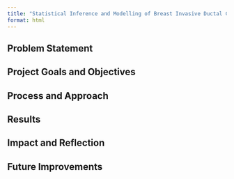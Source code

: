 ```yaml
---
title: "Statistical Inference and Modelling of Breast Invasive Ductal Carcinoma Treatments"
format: html
---
```


## Problem Statement

## Project Goals and Objectives

## Process and Approach

## Results

## Impact and Reflection

## Future Improvements
